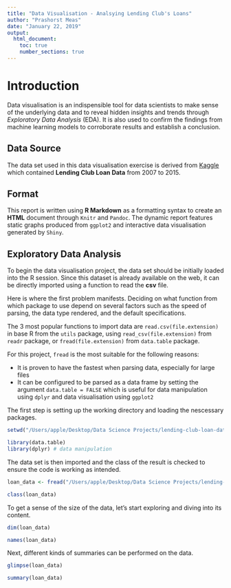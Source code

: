 ```yaml
---
title: "Data Visualisation - Analsying Lending Club's Loans"
author: "Prashorst Meas"
date: "January 22, 2019"
output: 
  html_document:
    toc: true
    number_sections: true
---
```

# Introduction
  
Data visualisation is an indispensible tool for data scientists to make sense of the underlying data and to reveal hidden insights and trends through *Exploratory Data Analysis* (EDA). It is also used to confirm the findings from machine learning models to corroborate results and establish a conclusion.

## Data Source

The data set used in this data visualisation exercise is derived from [Kaggle](https://www.kaggle.com/wendykan/lending-club-loan-data) which contained **Lending Club Loan Data** from 2007 to 2015.

## Format

This report is written using **R Markdown** as a formatting syntax to create an **HTML** document through `Knitr` and `Pandoc`. The dynamic report features static graphs produced from `ggplot2` and interactive data visualisation generated by `Shiny`.   

## Exploratory Data Analysis

To begin the data visualisation project, the data set should be initially loaded into the R session. Since this dataset is already available on the web, it can be directly imported using a function to read the **csv** file.

Here is where the first problem manifests. Deciding on what function from which package to use depend on several factors such as the speed of parsing, the data type rendered, and the default specifications.

The 3 most popular functions to import data are `read.csv(file.extension)` in base R from the `utils` package, using `read_csv(file.extension)` from `readr` package, or `fread(file.extension)` from `data.table` package.

For this project, `fread` is the most suitable for the following reasons:

* It is proven to have the fastest when parsing data, especially for large files
* It can be configured to be parsed as a data frame by setting the argument `data.table = FALSE` which is useful for data manipulation using `dplyr` and data visualisation using `ggplot2`

The first step is setting up the working directory and loading the nescessary packages.

```r
setwd("/Users/apple/Desktop/Data Science Projects/lending-club-loan-data")

library(data.table) 
library(dplyr) # data manipulation
```

The data set is then imported and the class of the result is checked to ensure the code is working as intended.

```r
loan_data <- fread("/Users/apple/Desktop/Data Science Projects/lending-club-loan-data/loan.csv", data.table = FALSE)

class(loan_data)
```

To get a sense of the size of the data, let's start exploring and diving into its content.

```r
dim(loan_data)

names(loan_data)
```

Next, different kinds of summaries can be performed on the data.

```r
glimpse(loan_data)

summary(loan_data)
```

